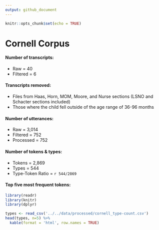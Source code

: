 ```yaml
---
output: github_document
---
```


```r
knitr::opts_chunk$set(echo = TRUE)
```

# Cornell Corpus

#### Number of transcripts:
* Raw = 40
* Filtered = 6

#### Transcripts removed:  
* Files from Haas, Horn, MOM, Moore, and Nurse sections (LSNO and Schacter sections included)
* Those where the child fell outside of the age range of 36-96 months

#### Number of utterances:
* Raw = 3,014
* Filtered = 752
* Processed = 752
  
#### Number of tokens & types:
* Tokens = 2,869
* Types = 544
* Type-Token Ratio = `r 544/2869`

#### Top five most frequent tokens:
```r
library(readr)
library(knitr)
library(dplyr)

types <- read_csv('../../data/processed/cornell_type-count.csv')
head(types, n=5) %>% 
  kable(format = 'html', row.names = TRUE)

```


